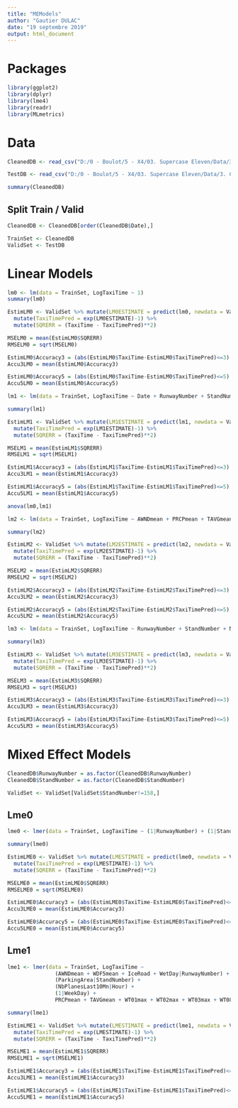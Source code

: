 ---
title: "MEModels"
author: "Gautier DULAC"
date: "19 septembre 2019"
output: html_document
---

# Packages

```{r}
library(ggplot2)
library(dplyr)
library(lme4)
library(readr)
library(MLmetrics)
```

# Data

```{r}
CleanedDB <- read_csv("D:/0 - Boulot/5 - X4/03. Supercase Eleven/Data/3. Clean/DatasetCleanFinal.csv")

TestDB <- read_csv("D:/0 - Boulot/5 - X4/03. Supercase Eleven/Data/3. Clean/TestsetCleanFinal.csv")

summary(CleanedDB)
```



## Split Train / Valid

```{r}
CleanedDB <- CleanedDB[order(CleanedDB$Date),]

TrainSet <- CleanedDB
ValidSet <- TestDB

```



# Linear Models

```{r}
lm0 <- lm(data = TrainSet, LogTaxiTime ~ 1)
summary(lm0)
```

```{r}
EstimLM0 <- ValidSet %>% mutate(LM0ESTIMATE = predict(lm0, newdata = ValidSet, type="response")) %>% 
  mutate(TaxiTimePred = exp(LM0ESTIMATE)-1) %>%
  mutate(SQRERR = (TaxiTime - TaxiTimePred)**2)

MSELM0 = mean(EstimLM0$SQRERR)
RMSELM0 = sqrt(MSELM0)

EstimLM0$Accuracy3 = (abs(EstimLM0$TaxiTime-EstimLM0$TaxiTimePred)<=3)
Accu3LM0 = mean(EstimLM0$Accuracy3)

EstimLM0$Accuracy5 = (abs(EstimLM0$TaxiTime-EstimLM0$TaxiTimePred)<=5)
Accu5LM0 = mean(EstimLM0$Accuracy5)
```


```{r}
lm1 <- lm(data = TrainSet, LogTaxiTime ~ Date + RunwayNumber + StandNumber + AWNDmean + PRCPmean + TAVGmean + WDF5mean + WT01max + WT02max + WT03max + WT08max + IceRoad + WetDay + NbPlanesLast10Mn + Hour + WeekDay + ParkingArea)

summary(lm1)

EstimLM1 <- ValidSet %>% mutate(LM1ESTIMATE = predict(lm1, newdata = ValidSet, type="response")) %>% 
  mutate(TaxiTimePred = exp(LM1ESTIMATE)-1) %>%
  mutate(SQRERR = (TaxiTime - TaxiTimePred)**2)

MSELM1 = mean(EstimLM1$SQRERR)
RMSELM1 = sqrt(MSELM1)

EstimLM1$Accuracy3 = (abs(EstimLM1$TaxiTime-EstimLM1$TaxiTimePred)<=3)
Accu3LM1 = mean(EstimLM1$Accuracy3)

EstimLM1$Accuracy5 = (abs(EstimLM1$TaxiTime-EstimLM1$TaxiTimePred)<=5)
Accu5LM1 = mean(EstimLM1$Accuracy5)

anova(lm0,lm1)
```


```{r}
lm2 <- lm(data = TrainSet, LogTaxiTime ~ AWNDmean + PRCPmean + TAVGmean + WDF5mean + WT01max + WT02max + WT03max + WT08max + IceRoad + WetDay)

summary(lm2)

EstimLM2 <- ValidSet %>% mutate(LM2ESTIMATE = predict(lm2, newdata = ValidSet, type="response")) %>% 
  mutate(TaxiTimePred = exp(LM2ESTIMATE)-1) %>%
  mutate(SQRERR = (TaxiTime - TaxiTimePred)**2)

MSELM2 = mean(EstimLM2$SQRERR)
RMSELM2 = sqrt(MSELM2)

EstimLM2$Accuracy3 = (abs(EstimLM2$TaxiTime-EstimLM2$TaxiTimePred)<=3)
Accu3LM2 = mean(EstimLM2$Accuracy3)

EstimLM2$Accuracy5 = (abs(EstimLM2$TaxiTime-EstimLM2$TaxiTimePred)<=5)
Accu5LM2 = mean(EstimLM2$Accuracy5)

```

```{r}
lm3 <- lm(data = TrainSet, LogTaxiTime ~ RunwayNumber + StandNumber + NbPlanesLast10Mn + ParkingArea)

summary(lm3)

EstimLM3 <- ValidSet %>% mutate(LM3ESTIMATE = predict(lm3, newdata = ValidSet, type="response")) %>% 
  mutate(TaxiTimePred = exp(LM3ESTIMATE)-1) %>%
  mutate(SQRERR = (TaxiTime - TaxiTimePred)**2)

MSELM3 = mean(EstimLM3$SQRERR)
RMSELM3 = sqrt(MSELM3)

EstimLM3$Accuracy3 = (abs(EstimLM3$TaxiTime-EstimLM3$TaxiTimePred)<=3)
Accu3LM3 = mean(EstimLM3$Accuracy3)

EstimLM3$Accuracy5 = (abs(EstimLM3$TaxiTime-EstimLM3$TaxiTimePred)<=5)
Accu5LM3 = mean(EstimLM3$Accuracy5)

```


# Mixed Effect Models

```{r}
CleanedDB$RunwayNumber = as.factor(CleanedDB$RunwayNumber)
CleanedDB$StandNumber = as.factor(CleanedDB$StandNumber)

ValidSet <- ValidSet[ValidSet$StandNumber!=158,]

```


## Lme0 

```{r}
lme0 <- lmer(data = TrainSet, LogTaxiTime ~ (1|RunwayNumber) + (1|StandNumber) + NbPlanesLast10Mn + ParkingArea)

summary(lme0)

EstimLME0 <- ValidSet %>% mutate(LMESTIMATE = predict(lme0, newdata = ValidSet, type="response")) %>% 
  mutate(TaxiTimePred = exp(LMESTIMATE)-1) %>%
  mutate(SQRERR = (TaxiTime - TaxiTimePred)**2)

MSELME0 = mean(EstimLME0$SQRERR)
RMSELME0 = sqrt(MSELME0)

EstimLME0$Accuracy3 = (abs(EstimLME0$TaxiTime-EstimLME0$TaxiTimePred)<=3)
Accu3LME0 = mean(EstimLME0$Accuracy3)

EstimLME0$Accuracy5 = (abs(EstimLME0$TaxiTime-EstimLME0$TaxiTimePred)<=5)
Accu5LME0 = mean(EstimLME0$Accuracy5)
```

## Lme1

```{r}
lme1 <- lmer(data = TrainSet, LogTaxiTime ~ 
               (AWNDmean + WDF5mean + IceRoad + WetDay|RunwayNumber) + 
               (ParkingArea|StandNumber) + 
               (NbPlanesLast10Mn|Hour) + 
               (1|WeekDay) +
               PRCPmean + TAVGmean + WT01max + WT02max + WT03max + WT08max)

summary(lme1)

EstimLME1 <- ValidSet %>% mutate(LMESTIMATE = predict(lme1, newdata = ValidSet, type="response")) %>% 
  mutate(TaxiTimePred = exp(LMESTIMATE)-1) %>%
  mutate(SQRERR = (TaxiTime - TaxiTimePred)**2)

MSELME1 = mean(EstimLME1$SQRERR)
RMSELME1 = sqrt(MSELME1)

EstimLME1$Accuracy3 = (abs(EstimLME1$TaxiTime-EstimLME1$TaxiTimePred)<=3)
Accu3LME1 = mean(EstimLME1$Accuracy3)

EstimLME1$Accuracy5 = (abs(EstimLME1$TaxiTime-EstimLME1$TaxiTimePred)<=5)
Accu5LME1 = mean(EstimLME1$Accuracy5)
```

